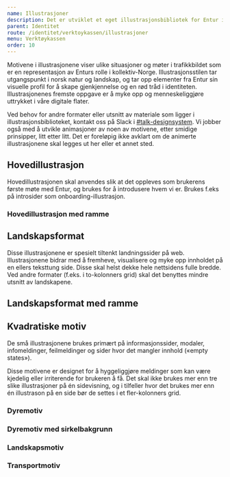 ```yaml
---
name: Illustrasjoner
description: Det er utviklet et eget illustrasjonsbibliotek for Entur i samarbeid med SDG. Illustrasjonene kan brukes på alle type flater i Entur.
parent: Identitet
route: /identitet/verktoykassen/illustrasjoner
menu: Verktøykassen
order: 10
---
```








<PageHeader />

Motivene i illustrasjonene viser ulike situasjoner og møter i trafikkbildet som er en representasjon av Enturs rolle i kollektiv-Norge.
Illustrasjonsstilen tar utgangspunkt i norsk natur og landskap, og tar opp elementer fra Entur sin visuelle profil for å skape gjenkjennelse og en rød tråd i identiteten.
Illustrasjonenes fremste oppgave er å myke opp og menneskeliggjøre uttrykket i våre digitale flater.

Ved behov for andre formater eller utsnitt av materiale som ligger i illustrasjonsbiblioteket, kontakt oss på Slack i [#talk-designsystem](https://entur.slack.com/archives/C899QSPB7).
Vi jobber også med å utvikle animasjoner av noen av motivene, etter smidige prinsipper, litt etter litt.
Det er foreløpig ikke avklart om de animerte illustrasjonene skal legges ut her eller et annet sted.

## Hovedillustrasjon

Hovedillustrasjonen skal anvendes slik at det oppleves som brukerens første møte med Entur, og brukes for å introdusere hvem vi er. Brukes f.eks på introsider som onboarding-illustrasjon.

<BorderWrapper>
  <ImageDisplay src={main} />
</BorderWrapper>

### Hovedillustrasjon med ramme

<BorderWrapper>
  <ImageDisplay src={main2} />
</BorderWrapper>

## Landskapsformat

Disse illustrasjonene er spesielt tiltenkt landningssider på web.
Illustrasjonene bidrar med å fremheve, visualisere og myke opp innholdet på en ellers teksttung side.
Disse skal helst dekke hele nettsidens fulle bredde. Ved andre formater (f.eks. i to-kolonners grid) skal det benyttes mindre utsnitt av landskapene.

<GridContainer spacing="large">
  <GridItem small={12}>
    <BorderWrapper>
      <ImageDisplay src={landing1} />
    </BorderWrapper>
  </GridItem>
  <GridItem small={12}>
    <BorderWrapper>
      <ImageDisplay src={landing2} />
    </BorderWrapper>
  </GridItem>
  <GridItem small={12}>
    <BorderWrapper>
      <ImageDisplay src={landing3} />
    </BorderWrapper>
  </GridItem>
  <GridItem small={12}>
    <BorderWrapper>
      <ImageDisplay src={landing4} />
    </BorderWrapper>
  </GridItem>
</GridContainer>

## Landskapsformat med ramme

<GridContainer spacing="large">
  <GridItem small={12}>
    <BorderWrapper>
      <ImageDisplay src={landing1frame} />
    </BorderWrapper>
  </GridItem>
  <GridItem small={12}>
    <BorderWrapper>
      <ImageDisplay src={landing2frame} />
    </BorderWrapper>
  </GridItem>
  <GridItem small={12}>
    <BorderWrapper>
      <ImageDisplay src={landing3frame} />
    </BorderWrapper>
  </GridItem>
  <GridItem small={12}>
    <BorderWrapper>
      <ImageDisplay src={landing4frame} />
    </BorderWrapper>
  </GridItem>
  <GridItem small={12}>
    <BorderWrapper>
      <ImageDisplay src={landing4phone} />
    </BorderWrapper>
  </GridItem>
</GridContainer>

## Kvadratiske motiv

De små illustrasjonene brukes primært på informasjonssider, modaler, infomeldinger, feilmeldinger og sider hvor det mangler innhold («empty states»).

Disse motivene er designet for å hyggeliggjøre meldinger som kan være kjedelig eller irriterende for brukeren å få.
Det skal ikke brukes mer enn tre slike illustrasjoner på én sidevisning, og i tilfeller hvor det brukes mer enn én illustrason på en side bør de settes i et fler-kolonners grid.

### Dyremotiv

<GridContainer spacing="extraLarge">
  <GridItem small={6} medium={4}>
    <BorderWrapper>
      <ImageDisplay src={clock} />
    </BorderWrapper>
  </GridItem>
  <GridItem small={6} medium={4}>
    <BorderWrapper>
      <ImageDisplay src={doves} />
    </BorderWrapper>
  </GridItem>
  <GridItem small={6} medium={4}>
    <BorderWrapper>
      <ImageDisplay src={ducks} />
    </BorderWrapper>
  </GridItem>
  <GridItem small={6} medium={4}>
    <BorderWrapper>
      <ImageDisplay src={goat} />
    </BorderWrapper>
  </GridItem>
  <GridItem small={6} medium={4}>
    <BorderWrapper>
      <ImageDisplay src={hedgehog} />
    </BorderWrapper>
  </GridItem>
  <GridItem small={6} medium={4}>
    <BorderWrapper>
      <ImageDisplay src={leafs} />
    </BorderWrapper>
  </GridItem>
  <GridItem small={6} medium={4}>
    <BorderWrapper>
      <ImageDisplay src={musk} />
    </BorderWrapper>
  </GridItem>
  <GridItem small={6} medium={4}>
    <BorderWrapper>
      <ImageDisplay src={sheep} />
    </BorderWrapper>
  </GridItem>
  <GridItem small={6} medium={4}>
    <BorderWrapper>
      <ImageDisplay src={squirrel} />
    </BorderWrapper>
  </GridItem>
</GridContainer>

### Dyremotiv med sirkelbakgrunn

<GridContainer spacing="extraLarge">
  <GridItem small={6} medium={4}>
    <BorderWrapper>
      <ImageDisplay src={clockCircle} />
    </BorderWrapper>
  </GridItem>
  <GridItem small={6} medium={4}>
    <BorderWrapper>
      <ImageDisplay src={dovesCircle} />
    </BorderWrapper>
  </GridItem>
  <GridItem small={6} medium={4}>
    <BorderWrapper>
      <ImageDisplay src={ducksCircle} />
    </BorderWrapper>
  </GridItem>
  <GridItem small={6} medium={4}>
    <BorderWrapper>
      <ImageDisplay src={goatCircle} />
    </BorderWrapper>
  </GridItem>
  <GridItem small={6} medium={4}>
    <BorderWrapper>
      <ImageDisplay src={hedgehogCircle} />
    </BorderWrapper>
  </GridItem>
  <GridItem small={6} medium={4}>
    <BorderWrapper>
      <ImageDisplay src={leafsCircle} />
    </BorderWrapper>
  </GridItem>
  <GridItem small={6} medium={4}>
    <BorderWrapper>
      <ImageDisplay src={muskCircle} />
    </BorderWrapper>
  </GridItem>
  <GridItem small={6} medium={4}>
    <BorderWrapper>
      <ImageDisplay src={sheepCircle} />
    </BorderWrapper>
  </GridItem>
  <GridItem small={6} medium={4}>
    <BorderWrapper>
      <ImageDisplay src={squirrelCircle} />
    </BorderWrapper>
  </GridItem>
</GridContainer>

### Landskapsmotiv

<GridContainer spacing="extraLarge">
  <GridItem small={6} medium={4}>
    <BorderWrapper>
      <ImageDisplay
        style={{
          padding: '1.5rem 0.5rem',
          display: 'flex',
          alignItems: 'center',
        }}
        src={City}
      />
    </BorderWrapper>
  </GridItem>
  <GridItem small={6} medium={4}>
    <BorderWrapper>
      <ImageDisplay
        style={{
          padding: '1.5rem 0.5rem',
          display: 'flex',
          alignItems: 'center',
        }}
        src={Onboarding}
      />
    </BorderWrapper>
  </GridItem>
  <GridItem small={6} medium={4}>
    <BorderWrapper>
      <ImageDisplay
        style={{
          padding: '1.5rem 0.5rem',
          display: 'flex',
          alignItems: 'center',
        }}
        src={Train1}
      />
    </BorderWrapper>
  </GridItem>
  <GridItem small={6} medium={4}>
    <BorderWrapper>
      <ImageDisplay
        style={{
          padding: '4rem 0.5rem',
          display: 'flex',
          alignItems: 'center',
        }}
        src={Humans}
      />
    </BorderWrapper>
  </GridItem>
</GridContainer>

### Transportmotiv

<GridContainer spacing="extraLarge">
  <GridItem small={6} medium={4}>
    <BorderWrapper>
      <ImageDisplay
        style={{
          padding: '1rem 0.5rem',
          display: 'flex',
          alignItems: 'center',
        }}
        src={Bus}
      />
    </BorderWrapper>
  </GridItem>
</GridContainer>

